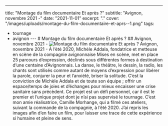 ---
title: "Montage du film documentaire Et après ?"
subtitle: "Avignon, novembre 2021 -"
date: "2021-11-01"
excerpt: "."
cover: "/images/uploads/montage-du-film-documentaire-et-aprs--1.png"
tags:
  - tournage
  - avignon
--- # Montage du film documentaire Et après ? ## Avignon, novembre 2021 - ![Montage du film documentaire Et après ?](/images/uploads/montage-du-film-documentaire-et-aprs--1.png) Avignon, novembre 2021 - À l’été 2020, Michèle Addala, fondatrice et metteuse en scène de la compagnie avignonnaise Mises en scène, met en place 25 parcours d’expression, déclinés sous différentes formes à destination d’une centaine d’Avignonnais. La danse, le théâtre, le dessin, la radio, les chants sont utilisés comme autant de moyens d’expression pour libérer la parole, conjurer la peur et l’anxiété, briser la solitude. C’est la conviction de Michèle Addala et de toute son équipe ; offrir un espace/temps de joies et d’échanges pour mieux encaisser une crise sanitaire sans précèdent. Ce projet est un défi personnel, car il est le premier et l’unique projet dont je n’ai pas supervisé le tournage. C’est mon amie réalisatrice, Camille Morhange, qui a filmé ces ateliers, suivant la commande de la compagnie, à l’été 2020. J’ai repris les images afin d’en faire un film, pour laisser une trace de cette expérience si humaine et pleine de sens.